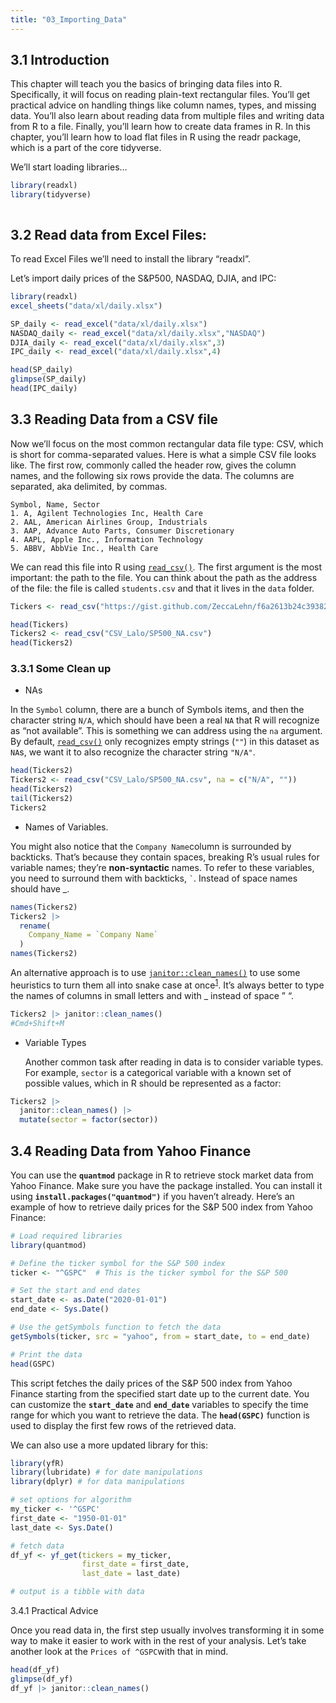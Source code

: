 ```yaml
---
title: "03_Importing_Data"
---
```


## 3.1 Introduction

This chapter will teach you the basics of bringing data files into R. Specifically, it will focus on reading plain-text rectangular files. You'll get practical advice on handling things like column names, types, and missing data. You'll also learn about reading data from multiple files and writing data from R to a file. Finally, you'll learn how to create data frames in R. In this chapter, you'll learn how to load flat files in R using the readr package, which is a part of the core tidyverse.

We'll start loading libraries...

```r
library(readxl)
library(tidyverse)



```

## 3.2 Read data from Excel Files:

To read Excel Files we'll need to install the library "readxl".

Let's import daily prices of the S&P500, NASDAQ, DJIA, and IPC:

```r
library(readxl)
excel_sheets("data/xl/daily.xlsx")

SP_daily <- read_excel("data/xl/daily.xlsx")
NASDAQ_daily <- read_excel("data/xl/daily.xlsx","NASDAQ")
DJIA_daily <- read_excel("data/xl/daily.xlsx",3)
IPC_daily <- read_excel("data/xl/daily.xlsx",4)

head(SP_daily) 
glimpse(SP_daily)
head(IPC_daily)    

```

## 3.3 Reading Data from a CSV file

Now we'll focus on the most common rectangular data file type: CSV, which is short for comma-separated values. Here is what a simple CSV file looks like. The first row, commonly called the header row, gives the column names, and the following six rows provide the data. The columns are separated, aka delimited, by commas.

```         
Symbol, Name, Sector
1. A, Agilent Technologies Inc, Health Care
2. AAL, American Airlines Group, Industrials
3. AAP, Advance Auto Parts, Consumer Discretionary
4. AAPL, Apple Inc., Information Technology
5. ABBV, AbbVie Inc., Health Care
```

We can read this file into R using [`read_csv()`](https://readr.tidyverse.org/reference/read_delim.html). The first argument is the most important: the path to the file. You can think about the path as the address of the file: the file is called `students.csv` and that it lives in the `data` folder.

```r
Tickers <- read_csv("https://gist.github.com/ZeccaLehn/f6a2613b24c393821f81c0c1d23d4192")

head(Tickers)
Tickers2 <- read_csv("CSV_Lalo/SP500_NA.csv")
head(Tickers2)
```

### 3.3.1 Some Clean up

-   NAs

In the `Symbol` column, there are a bunch of Symbols items, and then the character string `N/A`, which should have been a real `NA` that R will recognize as "not available". This is something we can address using the `na` argument. By default, [`read_csv()`](https://readr.tidyverse.org/reference/read_delim.html) only recognizes empty strings (`""`) in this dataset as `NA`s, we want it to also recognize the character string `"N/A"`.

```r
head(Tickers2)
Tickers2 <- read_csv("CSV_Lalo/SP500_NA.csv", na = c("N/A", ""))
head(Tickers2)
tail(Tickers2)
Tickers2
```

-   Names of Variables.

You might also notice that the `Company Name`column is surrounded by backticks. That's because they contain spaces, breaking R's usual rules for variable names; they're **non-syntactic** names. To refer to these variables, you need to surround them with backticks, `` ` ``. Instead of space names should have \_.

```r
names(Tickers2)
Tickers2 |> 
  rename(
    Company_Name = `Company Name`
  )
names(Tickers2)

```

An alternative approach is to use [`janitor::clean_names()`](https://sfirke.github.io/janitor/reference/clean_names.html) to use some heuristics to turn them all into snake case at once^[1](https://r4ds.hadley.nz/data-import#fn1)^. It's always better to type the names of columns in small letters and with \_ instead of space " ".

```r
Tickers2 |> janitor::clean_names() 
#Cmd+Shift+M

```

-   Variable Types

    Another common task after reading in data is to consider variable types. For example, `sector` is a categorical variable with a known set of possible values, which in R should be represented as a factor:

```r
Tickers2 |>
  janitor::clean_names() |>
  mutate(sector = factor(sector))

```

## 3.4 Reading Data from Yahoo Finance

You can use the **`quantmod`** package in R to retrieve stock market data from Yahoo Finance. Make sure you have the package installed. You can install it using **`install.packages("quantmod")`** if you haven't already. Here's an example of how to retrieve daily prices for the S&P 500 index from Yahoo Finance:

```r
# Load required libraries
library(quantmod)

# Define the ticker symbol for the S&P 500 index
ticker <- "^GSPC"  # This is the ticker symbol for the S&P 500

# Set the start and end dates
start_date <- as.Date("2020-01-01")
end_date <- Sys.Date()

# Use the getSymbols function to fetch the data
getSymbols(ticker, src = "yahoo", from = start_date, to = end_date)

# Print the data
head(GSPC)

```

This script fetches the daily prices of the S&P 500 index from Yahoo Finance starting from the specified start date up to the current date. You can customize the **`start_date`** and **`end_date`** variables to specify the time range for which you want to retrieve the data. The **`head(GSPC)`** function is used to display the first few rows of the retrieved data.

We can also use a more updated library for this:

```r

library(yfR)
library(lubridate) # for date manipulations
library(dplyr) # for data manipulations

# set options for algorithm
my_ticker <- '^GSPC'
first_date <- "1950-01-01"
last_date <- Sys.Date()

# fetch data
df_yf <- yf_get(tickers = my_ticker, 
                first_date = first_date,
                last_date = last_date)

# output is a tibble with data
```

3.4.1 Practical Advice

Once you read data in, the first step usually involves transforming it in some way to make it easier to work with in the rest of your analysis. Let's take another look at the `Prices of ^GSPC`with that in mind.

```r
head(df_yf)
glimpse(df_yf)
df_yf |> janitor::clean_names()

```
